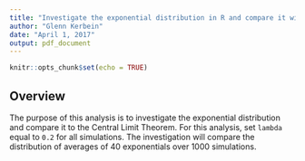 ```yaml
---
title: "Investigate the exponential distribution in R and compare it with the Central Limit Theorem"
author: "Glenn Kerbein"
date: "April 1, 2017"
output: pdf_document
---
```


```r
knitr::opts_chunk$set(echo = TRUE)
```

## Overview
The purpose of this analysis is to investigate the exponential distribution and compare it to the Central Limit Theorem. For this analysis, set ``lambda`` equal to ``0.2`` for all simulations. The investigation will compare the distribution of averages of 40 exponentials over 1000 simulations.

## 
